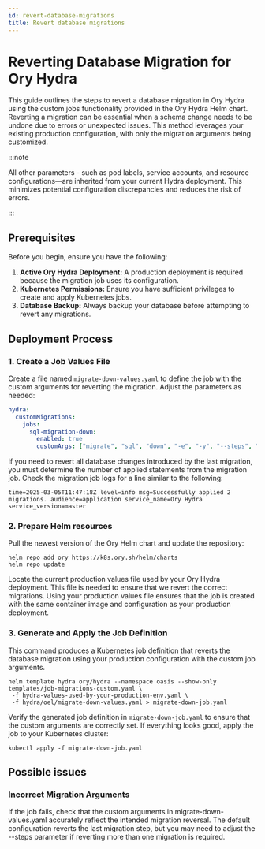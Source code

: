 ```yaml
---
id: revert-database-migrations
title: Revert database migrations
---
```


# Reverting Database Migration for Ory Hydra

This guide outlines the steps to revert a database migration in Ory Hydra using the custom jobs functionality provided in the Ory
Hydra Helm chart. Reverting a migration can be essential when a schema change needs to be undone due to errors or unexpected
issues. This method leverages your existing production configuration, with only the migration arguments being customized.

:::note

All other parameters - such as pod labels, service accounts, and resource configurations—are inherited from your current Hydra
deployment. This minimizes potential configuration discrepancies and reduces the risk of errors.

:::

## Prerequisites

Before you begin, ensure you have the following:

1. **Active Ory Hydra Deployment:** A production deployment is required because the migration job uses its configuration.
2. **Kubernetes Permissions:** Ensure you have sufficient privileges to create and apply Kubernetes jobs.
3. **Database Backup:** Always backup your database before attempting to revert any migrations.

## Deployment Process

### 1. Create a Job Values File

Create a file named `migrate-down-values.yaml` to define the job with the custom arguments for reverting the migration. Adjust the
parameters as needed:

```yaml
hydra:
  customMigrations:
    jobs:
      sql-migration-down:
        enabled: true
        customArgs: ["migrate", "sql", "down", "-e", "-y", "--steps", "1"]
```

If you need to revert all database changes introduced by the last migration, you must determine the number of applied statements
from the migration job. Check the migration job logs for a line similar to the following:

```
time=2025-03-05T11:47:18Z level=info msg=Successfully applied 2 migrations. audience=application service_name=Ory Hydra service_version=master
```

### 2. Prepare Helm resources

Pull the newest version of the Ory Helm chart and update the repository:

```
helm repo add ory https://k8s.ory.sh/helm/charts
helm repo update
```

Locate the current production values file used by your Ory Hydra deployment. This file is needed to ensure that we revert the
correct migrations. Using your production values file ensures that the job is created with the same container image and
configuration as your production deployment.

### 3. Generate and Apply the Job Definition

This command produces a Kubernetes job definition that reverts the database migration using your production configuration with the
custom job arguments.

```
helm template hydra ory/hydra --namespace oasis --show-only templates/job-migrations-custom.yaml \
 -f hydra-values-used-by-your-production-env.yaml \
 -f hydra/oel/migrate-down-values.yaml > migrate-down-job.yaml
```

Verify the generated job definition in `migrate-down-job.yaml` to ensure that the custom arguments are correctly set. If
everything looks good, apply the job to your Kubernetes cluster:

```
kubectl apply -f migrate-down-job.yaml
```

## Possible issues

### Incorrect Migration Arguments

If the job fails, check that the custom arguments in migrate-down-values.yaml accurately reflect the intended migration reversal.
The default configuration reverts the last migration step, but you may need to adjust the --steps parameter if reverting more than
one migration is required.
